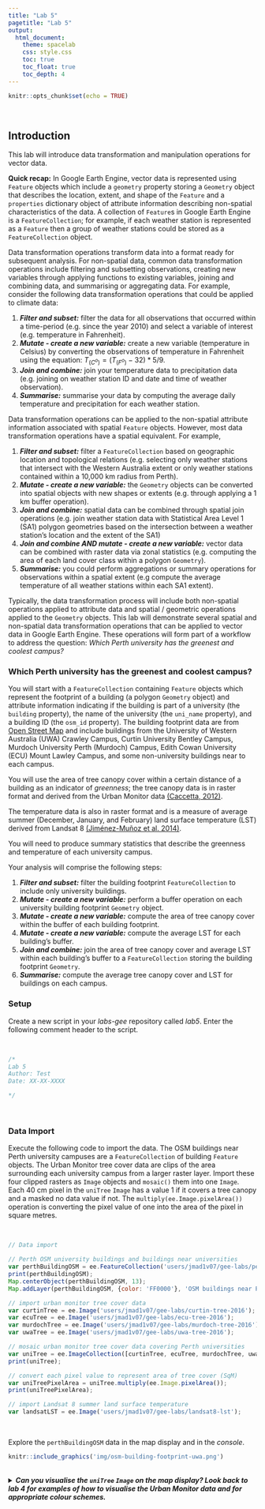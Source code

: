 ```yaml
---
title: "Lab 5"
pagetitle: "Lab 5"
output:
  html_document:
    theme: spacelab
    css: style.css
    toc: true
    toc_float: true
    toc_depth: 4
---
```


```r
knitr::opts_chunk$set(echo = TRUE)
```

<br>

## Introduction

This lab will introduce data transformation and manipulation operations for vector data. 

<div class="well well-sm">

<b>Quick recap:</b> In Google Earth Engine, vector data is represented using `Feature` objects which include a `geometry` property storing a `Geometry` object that describes the location, extent, and shape of the `Feature` and a `properties` dictionary object of attribute information describing non-spatial characteristics of the data. A collection of `Feature`s in Google Earth Engine is a `FeatureCollection`; for example, if each weather station is represented as a `Feature` then a group of weather stations could be stored as a `FeatureCollection` object. 

</div>

Data transformation operations transform data into a format ready for subsequent analysis. For non-spatial data, common data transformation operations include filtering and subsetting observations, creating new variables through applying functions to existing variables, joining and combining data, and summarising or aggregating data. For example, consider the following data transformation operations that could be applied to climate data: 

<div class="well well-sm">

1. *<b>Filter and subset:</b>* filter the data for all observations that occurred within a time-period (e.g. since the year 2010) and select a variable of interest (e.g. temperature in Fahrenheit). 
2. *<b>Mutate - create a new variable:</b>* create a new variable (temperature in Celsius) by converting the observations of temperature in Fahrenheit using the equation: $T_{(C^{o})} = (T_{(F^{o})} - 32) * 5/9$. 
3. *<b>Join and combine:</b>*  join your temperature data to precipitation data (e.g. joining on weather station ID and date and time of weather observation). 
4. *<b>Summarise:</b>* summarise your data by computing the average daily temperature and precipitation for each weather station.

</div>

Data transformation operations can be applied to the non-spatial attribute information associated with spatial `Feature` objects. However, most data transformation operations have a spatial equivalent. For example,

<div class="well well-sm">

1. *<b>Filter and subset:</b>* filter a `FeatureCollection` based on geographic location and topological relations (e.g. selecting only weather stations that intersect with the Western Australia extent or only weather stations contained within a 10,000 km radius from Perth).
2. *<b>Mutate - create a new variable:</b>* the `Geometry` objects can be converted into spatial objects with new shapes or extents (e.g. through applying a 1 km buffer operation). 
3. *<b>Join and combine:</b>* spatial data can be combined through spatial join operations (e.g. join weather station data with Statistical Area Level 1 (SA1) polygon geometries based on the intersection between a weather station's location and the extent of the SA1)
3. *<b>Join and combine AND mutate - create a new variable:</b>* vector data can be combined with raster data via zonal statistics (e.g. computing the area of each land cover class within a polygon `Geometry`). 
4. *<b>Summarise:</b>* you could perform aggregations or summary operations for observations within a spatial extent (e.g compute the average temperature of all weather stations within each SA1 extent).  

</div>

Typically, the data transformation process will include both non-spatial operations applied to attribute data and spatial / geometric operations applied to the `Geometry` objects. This lab will demonstrate several spatial and non-spatial data transformation operations that can be applied to vector data in Google Earth Engine. These operations will form part of a workflow to address the question: *Which Perth university has the greenest and coolest campus?*

### Which Perth university has the greenest and coolest campus?

You will start with a `FeatureCollection` containing `Feature` objects which represent the footprint of a building (a polygon `Geometry` object) and attribute information indicating if the building is part of a university (the `building` property), the name of the university (the `uni_name` property), and a building ID (the `osm_id` property). The building footprint data are from <a href="https://wiki.openstreetmap.org/wiki/API_v0.6" target="_blank">Open Street Map</a>  and include buildings from the University of Western Australia (UWA) Crawley Campus, Curtin University Bentley Campus, Murdoch University Perth (Murdoch) Campus, Edith Cowan University (ECU) Mount Lawley Campus, and some non-university buildings near to each campus. 

You will use the area of tree canopy cover within a certain distance of a building as an indicator of *greenness*; the tree canopy data is in raster format and derived from the Urban Monitor data <a href="https://urbanmonitor-beta.landgate.wa.gov.au/content/app/urban-monitor-metadata-final-report.pdf" target="_blank">(Caccetta, 2012)</a>.  

The temperature data is also in raster format and is a measure of average summer (December, January, and February) land surface temperature (LST) derived from Landsat 8 <a href="https://ieeexplore.ieee.org/document/6784508" target="_blank">(Jiménez-Muñoz et al. 2014)</a>. 

You will need to produce summary statistics that describe the greenness and temperature of each university campus.  

Your analysis will comprise the following steps:

<div class="well well-sm">

1. *<b>Filter and subset:</b>* filter the building footprint `FeatureCollection` to include only university buildings.
2. *<b>Mutate - create a new variable:</b>* perform a buffer operation on each university building footprint `Geometry` object. 
3. *<b>Mutate - create a new variable:</b>* compute the area of tree canopy cover within the buffer of each building footprint. 
4. *<b>Mutate - create a new variable:</b>* compute the average LST for each building's buffer. 
5. *<b>Join and combine:</b>* join the area of tree canopy cover and average LST within each building's buffer to a `FeatureCollection` storing the building footprint `Geometry`. 
6. *<b>Summarise:</b>* compute the average tree canopy cover and LST for buildings on each campus. 

</div>

### Setup

Create a new script in your *labs-gee* repository called *lab5*. Enter the following comment header to the script. 

<br>

```js
/*
Lab 5
Author: Test
Date: XX-XX-XXXX

*/

```

<br>

### Data Import

Execute the following code to import the data. The OSM buildings near Perth university campuses are a `FeatureCollection` of building `Feature` objects. The Urban Monitor tree cover data are clips of the area surrounding each university campus from a larger raster layer. Import these four clipped rasters as `Image` objects and `mosaic()` them into one `Image`. Each 40 cm pixel in the `uniTree` `Image` has a value 1 if it covers a tree canopy and a masked no data value if not. The `multiply(ee.Image.pixelArea())` operation is converting the pixel value of one into the area of the pixel in square metres.   

<br>

```js
// Data import

// Perth OSM university buildings and buildings near universities
var perthBuildingOSM = ee.FeatureCollection('users/jmad1v07/gee-labs/perth-uni-osm');
print(perthBuildingOSM);
Map.centerObject(perthBuildingOSM, 13);
Map.addLayer(perthBuildingOSM, {color: 'FF0000'}, 'OSM buildings near Perth university campuses');

// import urban monitor tree cover data
var curtinTree = ee.Image('users/jmad1v07/gee-labs/curtin-tree-2016');
var ecuTree = ee.Image('users/jmad1v07/gee-labs/ecu-tree-2016');
var murdochTree = ee.Image('users/jmad1v07/gee-labs/murdoch-tree-2016');
var uwaTree = ee.Image('users/jmad1v07/gee-labs/uwa-tree-2016');

// mosaic urban monitor tree cover data covering Perth universities
var uniTree = ee.ImageCollection([curtinTree, ecuTree, murdochTree, uwaTree]).mosaic();
print(uniTree);

// convert each pixel value to represent area of tree cover (SqM)
var uniTreePixelArea = uniTree.multiply(ee.Image.pixelArea());
print(uniTreePixelArea);

// import Landsat 8 summer land surface temperature
var landsatLST = ee.Image('users/jmad1v07/gee-labs/landsat8-lst');

```

<br>

Explore the `perthBuildingOSM` data in the map display and in the *console*. 

```r
knitr::include_graphics('img/osm-building-footprint-uwa.png')

```

<br>
<details>
  <summary><b>*Can you visualise the `uniTree` `Image` on the map display? Look back to lab 4 for examples of how to visualise the Urban Monitor data and for appropriate colour schemes.*</b></summary>
  <p>
<br>
  ```js
// UM uni tree
Map.addLayer(uniTree, {min: 0, max: 1, palette:['#009900']}, 'UM Tree');

``` 
  </p>
</details>
<br>

<hr>
<br>

## Filter

Filtering subsets observations from your data based on their values <a href="https://r4ds.had.co.nz" target="_blank">(Wickham and Grolemund, 2017)</a>. In Google Earth Engine, comparison operators (e.g equals to `eq`, not equals to `neq`, less than `lt`, greater than `gt`) are used to filter observations based on attribute values. 

There are a range of in-built convenience `filter()` functions in Google Earth Engine that you can use for common filtering operations; for example, the following code snippet from [Lab 4a](lab-4.html) demonstrates the use of the in-built `filterDate()` function to filter a Landsat 8 `ImageCollection` using `Image` capture dates recorded in the metadata `properties` object. 

<br>

```js
// Landsat 8 Image Collection
var l8ImColl = ee.ImageCollection('LANDSAT/LC08/C01/T1_SR');

// Filter Image Collection for 2018
var l8ImColl = l8ImColl
  .filterBounds(ee.Geometry.Point(115.81237940701908,-31.9783567043356))
  .filterDate('2018-01-01', '2018-12-31');
print(l8ImColl); 
```

<br>

<details>
  <summary><b>*Change the date range to see how many `Image`s are returned if you expand the date range to include 2017?*</b></summary>
  <p>
  <br>
  88 `Image`s
  
  ```js
// Filter Image Collection for 2018
var l8ImColl2017_2018 = l8ImColl
  .filterBounds(ee.Geometry.Point(115.81237940701908,-31.9783567043356))
  .filterDate('2017-01-01', '2018-12-31');
print(l8ImColl2017_2018); 
```
  </p>
</details>
<br>

<details>
  <summary><b>*What spatial filtering operation are you applying to the Landsat 8 `ImageCollection`?*</b></summary>
  <p>
  <br>
  This filter returns all `Image`s from the Landsat 8 image collection whose extent intersects with the point `Geometry` object passed into the `filterBounds()` function.
  
  `filterBounds(ee.Geometry.Point(115.81237940701908,-31.9783567043356))`
  </p>
</details>
<br>

You will often want filter data using attributes for which there are not in-built functions. Google Earth Engine allows you to specify custom `filter()` functions. The following code snippet demonstrates how to create your own filter to subset `Feature`s in the `perthBuildingOSM` `FeatureCollection` whose `building` property value is `'university'`. If you execute the following code snippet and inspect the filtered `FeatureCollection` in the *console* and the cyan building footprints on the map display you should see that `perthUniBuildingOSM` contains fewer `Feature`s than `perthBuildingOSM`. 

<br>

```js
// Filter OSM data to keep only university buildings
var perthUniBuildingOSM = perthBuildingOSM.filter(ee.Filter.eq('building', 'university'));
print('Uni Buildings:', perthUniBuildingOSM);
Map.addLayer(perthUniBuildingOSM, {color: '000000'}, 'OSM university buildings');

```

<br>

Let's quickly unpack the `filter()` function. The `filter()` function takes an `ee.Filter.eq(name, value)` object as an argument. The `ee.Filter.eq()` object is constructed by specifying a name and value which correspond to the name of the property and a value that property should take for a filter's comparison operation to evaluate to true. You will also note that the `ee.Filter.eq()` object is prefixed with `ee`. This indicates that you will be applying the filter's comparison operation to objects that are located on Google servers. 

<br>
<details>
  <summary><b>*Look at the filter documentation on the <a href="https://developers.google.com/earth-engine/apidocs/ee-filter" target="_blank">Google Earth Engine documentation website</a>. Which filter would you use to return non-university building `Feature`s from `perthBuildingOSM`*</b></summary>
  <p>
  <br>
  `ee.Filter.neq()` <a href="https://developers.google.com/earth-engine/apidocs/ee-filter-neq" target="_blank">ee.Filter.neq("building", "university")</a>.
  </p>
</details>
<br>

<hr>
<br>

## Buffer

To compute the area of tree cover or average LST near each university building you need to define the area which corresponds to a building's surrounding neighbourhood. You can compute this area by applying a geometric `buffer()` operation to each building `Feature`'s `Geometry` object. 

The buffer operation is a unary geometric operation; it is a unary geometric operation as it is applied to just one geometric object. Along with the buffer operation, examples of unary operations include computing the centroid of a polygon object, simplifying geometries, or shifting or rescaling a geometry <a href="https://geocompr.robinlovelace.net/geometric-operations.html" target="_blank">(Lovelace et al. 2020)</a>. In contrast, binary geometry operations modify a geometry based upon another; for example, clipping one geometry using the extent using the extent of another. 

Applying a buffer to a geometry returns a polygon encompassing the area within a specified distance of the input geometry; for example, applying a 1 km buffer to a point object would return a circular polygon with a 1 km radius surrounding the point. In Google Earth Engine the `buffer()` operation can be applied to `Geometry` objects and returns a buffer polygon `Geometry` object. The `buffer()` function in Google Earth Engine has a distance parameter which is a number specifying the size of the buffer to compute (in metres unless otherwise specified). 

Here, you will compute each building's surrounding neighbourhood using a 50 m buffer. The following code snippet creates a function that computes a 50 m buffer for a `Geometry` object. Let's quickly recap how user-defined functions are created in Google Earth Engine. 

1. *function name:* first, you have given the function an informative name that describes what it does; `bufferFunc` clearly indicates this function will compute a buffer. 
2. *parameters:* the function parameters are enclosed within parentheses `(feature)` following the function declaration. This function takes in a single parameter `feature` which is passed onto the operations enclosed in `{}`. 
3. *function operations:* the operation enclosed within this function computes the 50 m buffer for the `feature` passed into the function. 
4. *return:* this function `return`s a `Feature` object containing the 50 m buffered polygon surrounding the `Feature` passed into the function.

<br>

```js
// This function computes a 50 m buffer around each university building footprint
var bufferFunc = function(feature) {
  return feature.buffer(50);
};

```

<br>

You have created a function that will compute the 50 m buffer. Next, you need to apply this function to each university building. You do this by `map`ping the function over each `Feature` in the `perthUniBuildingOSM` `FeatureCollection`. You can think of this as a "for each" operation; for each `Feature` in the `FeatureCollection` compute this function and return the result. 

The concept of mapping a function over elements in a collection can be represented graphically:

<br>

```r
knitr::include_graphics("img/function-map.png")

```

<br>

You can think of each of the orange boxes as being an element in a collection and `f` is a function that can be applied to each element. Here, `f` is `bufferFunc()`. Mapping the function `f` over each element in the collection returns a collection where each element is the return value from passing an input element into `f` as an argument. 

<br>

<div class="well well-sm">
<center>
`buildingFootprint` &rarr; <b>`bufferFunc(50)`</b> &rarr; `bufferedBuildingFootprint`<br>
&darr;<br>
`buildingFootprint` &rarr; <b>`bufferFunc(50)`</b> &rarr; `bufferedBuildingFootprint`<br>
&darr;<br>
`buildingFootprint` &rarr; <b>`bufferFunc(50)`</b> &rarr; `bufferedBuildingFootprint`<br>
&darr;<br>
`buildingFootprint` &rarr; <b>`bufferFunc(50)`</b> &rarr; `bufferedBuildingFootprint`<br>
</center>
</div>

<br>

*To avoid confusion, map here refers to the mathematical meaning of an "an operation that associates each element of a given set with one or more elements of a second set" and NOT representing objects in space <a href="https://adv-r.hadley.nz/index.html" target="_blank">(Wickham, 2020)</a>.*

If you execute the following code snippet you will map the buffer function `bufferFunc` over each `Feature` representing a university building in the `FeatureCollection` `perthUniBuildingOSM` and return a `FeatureCollection` stored in the variable `perthUniBuildingOSMBuffer`. Each `Feature` in `perthUniBuildingOSMBuffer` should contain a `Geometry` polygon object representing a 50 m buffer around a building. 

<br>

```js
// map buffer function over university buildings feature collection
var perthUniBuildingOSMBuffer = perthUniBuildingOSM.map(bufferFunc);
Map.addLayer(perthUniBuildingOSMBuffer, {color: '33FF00'}, 'Uni building 50 m buffer');

```

<br> 

```r
knitr::include_graphics("img/buffer-curtin.png")

```

<hr>
<br>

## Zonal Statistics 

You need to compute the area of tree cover and average LST surrounding each university building. You can use your buffered polygon `Geometry` objects to represent the area surrounding a building. Tree cover and LST data are in raster format. Zonal operations can be used to summarise the raster tree cover or LST values that intersect with a building's buffer. 

Data aggregation and summaries are computed in Google Earth Engine using reducer objects of the `ee.Reducer` class; again, the `ee` prefix indicates that these reducer functions are executed on Google servers. You can find an overview of reducer functions in Google Earth Engine <a href="https://developers.google.com/earth-engine/guides/reducers_intro" target="_blank">here</a>. Reducers aggregate data over space, time, or another dimension in attribute data using an aggregation or summary function (e.g. mean, max, min, sum, standard deviation). 

You the pass values for the pixels that intersect with a building's buffer into a reducer function. There are `reduceRegion()` and `reduceRegions()` functions that can be used to summarise raster values that intersect with a specified region (i.e. a building's buffer); these functions return one summary value per region. A schematic illustrating a reducer function for a region is depicted below.

<br> 

```r
knitr::include_graphics("img/Reduce_region_diagram.png")

```

<br>

The following code snippet applies the `reduceRegions()` function to the `umTreePixelArea` `Image` where each pixel value is the area of tree cover in square metres. If you look at the arguments to `reduceRegions()` you will see that the regions over which raster values are summarised are taken from the `perthUniBuildingOSMBuffer` `FeatureCollection`, a sum reducer function was use to summarise the raster values, and the summary operation was performed on raster data with a spatial resolution of 0.4 metres. 

The result of the `reduceRegions()` function is a `FeatureCollection` with the same number of `Features` as the input `FeatureCollection` but with a name:value pair in the `properties` object which contains the result of the summary of raster values within that region.

<br>

```js
// Zonal stats: reduceRegions to sum tree cover within a building's buffer
var perthUniBuildingTree = uniTreePixelArea.reduceRegions({
  collection: perthUniBuildingOSMBuffer,
  reducer: ee.Reducer.sum(),
  scale: 0.4,
});

// helper function to give result of reduceRegions an informative name
perthUniBuildingTree = perthUniBuildingTree.map(function(feature){
  return ee.Feature(feature.geometry(), { 
    building: feature.get('building'),
    osm_id: feature.get('osm_id'),
    uni_name: feature.get('uni_name'),
    treeAreaSqM: feature.get('sum')
  });
});

print('zonal stats - tree area:', perthUniBuildingTree);

```

<br> 

You can perform a similar `reduceRegions()` operation to compute average LST surrounding each university building. Inspect the results of the `reduceRegions()` in the *console*. 

<br>

```js
// Zonal stats: reduceRegions to average LST within a building's buffer
var perthUniBuildingLST = landsatLST.reduceRegions({
  collection: perthUniBuildingOSMBuffer,
  reducer: ee.Reducer.mean(),
  scale: 0.4,
});

// helper function to give result of reduceRegions an informative name
perthUniBuildingLST = perthUniBuildingLST.map(function(feature){
  return ee.Feature(feature.geometry(), { 
    building: feature.get('building'),
    osm_id: feature.get('osm_id'),
    uni_name: feature.get('uni_name'),
    lstK: feature.get('mean')
  });
});

print('zonal stats - ave. LST:', perthUniBuildingLST);

```

<br>

<br>
<details>
  <summary><b>*What is different about the reducer used to compute average LST for a building's buffer?*</b></summary>
  <p>
  <br>
  Instead of using a sum reducer which sums all the raster values that intersect with the region a mean reducer was used which computes the average of all raster values that intersect with a region - `ee.Reducer.mean()`.
  </p>
</details>
<br>

<hr>
<br>

## Join

You now have four `FeatureCollection`s that contain information about university buildings:

<div class="well well-sm">

* `perthUniBuildingOSM`: the `Geometry` objects for university building footprints.
* `perthUniBuildingOSMBuffer`: the `Geometry` objects for each university building's polygon buffer.
* `perthUniBuildingTree`: `Geometry` objects for each university building's polygon buffer and a `properties` dictionary with the area of tree cover within each buffer.
* `perthUniBuildingLST`: `Geometry` objects for each university building's polygon buffer and a `properties` dictionary with the average LST within each buffer.

</div>

You need to combine these `FeatureCollection`s into one data set without duplicating common `Geometry` objects or name:value pairs of attributes (e.g. the buffer `Geometry` objects will be common for `perthUniBuildingOSMBuffer`, `perthUniBuildingTree`, `perthUniBuildingLST`). 

You can use join operations to combine elements in a `FeatureCollection` through matching observations based on a common variable in both data sets (if you are familiar with relational database management systems this common variable(s) is often called a key - in Google Earth Engine these variables are called `leftField` and `rightField`). In Google Earth Engine what constitutes a match, between observations in two data sets, is determined by an `ee.Filter()` object; an `ee.Filter.eq()` object would join the attributes for two `Feature`s if their values for the specified `leftField` and `rightField` are equivalent. The graphic below illustrates the concept of joining two data sets based upon matching values in a common variable.

<br>

```r
knitr::include_graphics("img/inner-join.png")

```

<br>

The first step is to specify an `ee.Filter.equals()` object that will match values in a common field between two `Feature` objects. You can use the `osm_id` property which uniquely identifies a building object to match common buildings across `FeatureCollection`s. 

<br>

```js
// Use an equals filter to specify how the collections match.
var osmFilter = ee.Filter.equals({
  leftField: 'osm_id',
  rightField: 'osm_id'
});

```

<br>

Next, you need to specify the type of join to apply. Here, you will use an inner join which keeps all attributes from both `FeatureCollection`s being joined where there are matching observations for the joining field `osm_id`. 

<br>

```js
// Define the join.
var innerJoin = ee.Join.inner('primary', 'secondary');

// Apply the join.
var lstTreeJoin = innerJoin.apply(perthUniBuildingTree, perthUniBuildingLST, osmFilter);
print('joined:', lstTreeJoin);

```

<br>

The matching `Feature`s from `perthUniBuildingTree` and `perthUniBuildingLST` are stored in a `primary` and `secondary` dictionary object of the output from the join. Execute the following helper function to add the name:value pairs in `secondary` to the `properties` in the `primary` dictionary. This puts all your name:value pairs in one `properties` dictionary and makes it easy for you to query, summarise, and visualise this data. You can inspect the tidied `FeatureCollection` in the *console* to see the output from this function. 

*Not necessary, but it might be a good activity to consolidate understanding: work through the function in the below code snippet and describe what each line is doing. Things to focus on are what operations are being performed, on what, what is the output from an operation, and where is the output stored.* 

<br>

```js
// tidy up properties of output from join
lstTreeJoin = lstTreeJoin.map(function(feature) {
  var f1 = ee.Feature(feature.get('primary'));
  var f2 = ee.Feature(feature.get('secondary'));
  return f1.set(f2.toDictionary());
});

print('joined and tidied:', lstTreeJoin);

```

<br>

<hr>
<br>

## Descriptive Statistics

You have now transformed your raw data (open street map buildings near Perth university campuses, a raster layer of tree cover, and a raster layer of LST) into a format where you can answer the question at the beginning of the lab: *Which Perth university has the greenest and coolest campus?*

Your `FeatureCollection`, `lstTreeJoin`, should contain 215 `Feature`s with each `Feature` comprising a `Geometry` object and a dictionary of `properties`: `building`, `osm_id`, `uni_name`, `lstK`, and `treeAreaSqM`. One approach to addressing the question is to perform a *group by* and *summarise* operation. Group your data by the `uni_name` property and compute summary statistics for all observations within each group. Comparing the summary statistics between groups would indicate which university campus has buildings that are surrounded by more trees and cooler temperatures. 

You have already used <a href="https://developers.google.com/earth-engine/guides/reducers_intro" target="_blank">reducers</a> in Google Earth Engine to aggregate values across space, time, or other dimensions. There are other useful reducer functions: <a href="https://developers.google.com/earth-engine/guides/reducers_reduce_columns" target=_blank">`reduceColumns()`</a> aggregates values in `FeatureCollection` `properties` and a <a href="https://developers.google.com/earth-engine/guides/reducers_grouping" target="_blank">`reducer.group()`</a> applies summary operations to groups of observations. 

The following code snippet demonstrates how to apply `reduceColumns()` to the `FeatureCollection` `lstTreeJoin`. Let's go through this snippet line by line:

The `reduceColumns()` function has a:

* `selectors` parameter which is a list of `properties` that the reducer will group by and summarise values for.
* a `reducer` parameter which specifies the type of reducer function that will be applied to the `properties` specified in the `selectors` argument. 
* pass a mean reducer `ee.Reducer.mean()` as the reducer argument into `reduceColumns()` indicating you want to aggregate values using the mean function. 
* specify `repeat(2)` to apply this reducer twice (one reducer for `'treeAreaSqM'` and one reducer for `'lstK'`). 
* use `.group({.......})` to define how to group `Feature`s in your `FeatureCollection` before reducing their values. `groupField` specifies the grouping property in `selectors` (index location 2 corresponds to the third element in the list - `uni_name`). `groupName` is the name of the property for the grouping variable in the output.

<br>

```js
// group by and summarise tree area and LST within each university campus
var campusSummaryStats = lstTreeJoin.reduceColumns({
    selectors: ['treeAreaSqM', 'lstK', 'uni_name'],
    reducer: ee.Reducer.mean().repeat(2).group({
      groupField: 2,
      groupName: 'uni_name'
    })
});

print(campusSummaryStats);

```

<br>

If you inspect the `print()` of `campusSummaryStats` in the *console* you will see that it returned a dictionary object which contains a list of dictionary objects. This is an unfriendly data structure for storing and querying the data it contains. 

<br>

```r
knitr::include_graphics("img/unfriendly-data-structure.png")

```

<br>

The following code snippet tidies up this data returning a `FeatureCollection` where each `Feature` has a null `geometry` property and a dictionary of `properties`: `uni_name`, `lstK`, and `treeAreaSqM`. 

<br>

*Again, it is not necessary to understand what is going on here but working through it line by line would be a good extra exercise to consolidate understanding of programmatically transforming data into more friendly formats.*

```js
// tidy up campus summary stats
var campusSummaryStats = ee.Dictionary(campusSummaryStats).values();
var campusSummaryStatsFlat = ee.List(campusSummaryStats).flatten();

var tidySummaryStats = function(listElement) {
  var groups = ee.Dictionary();
  var stats = ee.Dictionary(listElement).get('mean');
  var treeArea = ee.List(stats).get(0);
  var temp = ee.List(stats).get(1);
  var uni = ee.Dictionary(listElement).get('uni_name');
  groups = groups.set('uni_name', uni)
    .set('treeAreaSqM', treeArea)
    .set('lstK', temp);
  var groupsFeat = ee.Feature(null, groups); 
  return groupsFeat;
  
};

var tidyCampusStats = campusSummaryStatsFlat.map(tidySummaryStats);
tidyCampusStats = ee.FeatureCollection(tidyCampusStats);
print('tidy campus stats:', tidyCampusStats);

```

<br>

```r
knitr::include_graphics("img/tidy-data-structure.png")

```

<br>

Let's look at the results. You should have `print()`ed `tidyCampusStats` onto the *console*. The `properties` object for each `Feature` stores the average area of tree canopy cover and LST within a 50 m buffer of buildings on each university campus. The figure above shows that, on average, buildings on Curtin University's Bentley Campus have an LST of 307.47 K. Look at the values reported for the other university campuses.

<hr>
<br>

## Visualisation

To make comparisons between campuses in terms of their greenness and coolness, you can look up the values in the *console* for the `properties` object storing the results of the group by and summarise operations. However, this is not a visually friendly way to inspect your data, identify patterns, or detect relationships between variables. Google Earth Engine provides a range of tools to generate <a href="https://developers.google.com/earth-engine/guides/charts" target="_blank">interactive charts</a> from spatial data. 

Chart objects can be rendered in the *console* to visualise your data. The `ui.Chart.feature.byFeature()` function creates a chart from a set of `Feature`s in a `FeatureCollection` plotting each `Feature` on the X-axis and the value for a `Feature`'s property on the Y-axis. 

The first argument to the `ui.Chart.feature.byFeature()` function is the `FeatureCollection` - `tidyCampusStats` here. The second argument to `ui.Chart.feature.byFeature()` is the label property for `Feature`s plotted on the X-axis - `'uni_name'` here. The final argument is a list object of properties whose values are plotted on the Y-axis - `['treeAreaSqM']` here. 

Use the `.setChartType()` method to specify the type of chart to create. View possible charts in this <a href="https://developers.google.com/chart/interactive/docs/gallery" target="_blank">gallery</a>. A dictionary of name:value pairs is passed into the `setOptions()` method to control various stylistic elements of the chart (e.g. chart title, axis title). 

To render your chart in the *console* use the `print()` function.

<br>

```js
// Make a chart by feature
var treeColumnChart =
  ui.Chart.feature.byFeature(tidyCampusStats, 'uni_name', ['treeAreaSqM'])
    .setChartType('ColumnChart')
    .setSeriesNames([''])
    .setOptions({
      title: 'Average tree cover near university buildings (SqM)',
      hAxis: {title: 'Uni. Campus'},
      vAxis: {title: 'Tree Cover (SqM)'}
    });
    
print(treeColumnChart);
    
    
// Make a chart by feature.
var lstColumnChart =
  ui.Chart.feature.byFeature(tidyCampusStats, 'uni_name', ['lstK'])
    .setChartType('ColumnChart')
    .setSeriesNames([''])
    .setOptions({
      title: 'Average LST near university buildings (K)',
      hAxis: {title: 'Uni. Campus'},
      vAxis: {title: 'LST (K)'}
    });
    
print(lstColumnChart);  

```

<br>

```r
knitr::include_graphics("img/tree-chart.png")

```

<br>

```r
knitr::include_graphics("img/lst-chart.png")

```

<br>

The `ui.Chart.feature.groups()` function creates a chart from a set of `Feature`s in a `FeatureCollection` plotting values for `Feature` properties on the X-axis and Y-axis. This chart can be used to visualise the relationships between variables stored in `FeatureCollection` data. 

The first argument to the `ui.Chart.feature.groups()` function is the `FeatureCollection` - `lstTreeJoin` here as we want to visualise data for individual univeristy buildings. The second argument to `ui.Chart.feature.groups()` is the property to be plotted on the X-axis - `'treeAreaSqM'` here. The third argument to `ui.Chart.feature.groups()` is the property to be plotted on the Y-axis - `'lstK'` here. The final argument is the series property used to determine groups within the data - `'uni_name'` here (setting this argument will mean each University's data points will be rendered in different colours). 

<br>

```js
// Make a scatter chart
var tempVsTree =
  ui.Chart.feature.groups(lstTreeJoin, 'treeAreaSqM', 'lstK', 'uni_name')
    .setChartType('ScatterChart')
    .setOptions({
      title: '',
      hAxis: {title: 'Building neighbourhood tree cover (SqM)'},
      vAxis: {title: 'Temperature (K)'}
    });

print(tempVsTree);

```

<br> 

```r
knitr::include_graphics("img/lst-tree-scatter.png")

```

<hr>
<br>

<div class="tocify-extend-page" data-unique="tocify-extend-page" style="height: 0;"></div>
<footer>
<p>Advanced GIS and Remote Sensing</p>
</footer>
